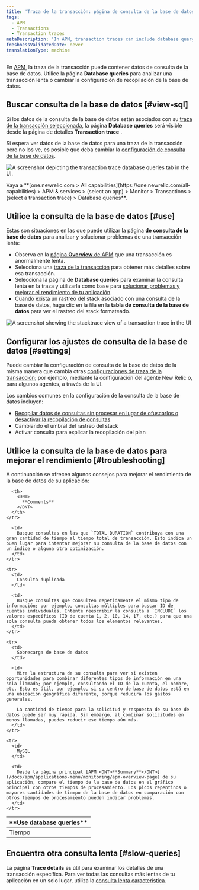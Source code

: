 ```yaml
---
title: 'Traza de la transacción: página de consulta de la base de datos'
tags:
  - APM
  - Transactions
  - Transaction traces
metaDescription: 'In APM, transaction traces can include database query data, which gives you deeper insight into performance issues.'
freshnessValidatedDate: never
translationType: machine
---
```






En [APM](/docs/apm/new-relic-apm/getting-started/welcome-new-relic-apm), la traza de la transacción puede contener datos de consulta de la base de datos. Utilice la página <DNT>**Database queries**</DNT> para analizar una transacción lenta o cambiar la configuración de recopilación de la base de datos.

## Buscar consulta de la base de datos [#view-sql]

Si los datos de la consulta de la base de datos están asociados con su [traza de la transacción seleccionada](/docs/apm/transactions/transaction-traces/transaction-traces#find-view), la página <DNT>**Database queries**</DNT> será visible desde la página de detalles <DNT>**Transaction trace**</DNT> .

Si espera ver datos de la base de datos para una traza de la transacción pero no los ve, es posible que deba cambiar la [configuración de consulta de la base de datos](#settings).

<img
  title="transaction trace database queries tab"
  alt="A screenshot depicting the transaction trace database queries tab in the UI."
  src={apmTransactionTraceDatabaseQueriesTab}
/>

<figcaption>
  Vaya a <DNT>**[one.newrelic.com > All capabilities](https://one.newrelic.com/all-capabilities) > APM & services > (select an app) > Monitor > Transactions > (select a transaction trace) > Database queries**</DNT>.
</figcaption>

## Utilice la consulta de la base de datos [#use]

Estas son situaciones en las que puede utilizar la página **de consulta de la base de datos** para analizar y solucionar problemas de una transacción lenta:

* Observa en la [página **Overview** de APM](/docs/apm/applications-menu/monitoring/apm-overview-page) que una transacción es anormalmente lenta.
* Selecciona una [traza de la transacción](/docs/apm/transactions/transaction-traces/transaction-traces) para obtener más detalles sobre esa transacción.
* Selecciona la página de **Database queries** para examinar la consulta lenta en la traza y utilizarla como base para [solucionar problemas y mejorar el rendimiento de tu aplicación](#troubleshooting).
* Cuando exista un rastreo del stack asociado con una consulta de la base de datos, haga clic en la fila en la **tabla de consulta de la base de datos** para ver el rastreo del stack formateado.

<img
  title="transaction trace stacktrace view"
  alt="A screenshot showing the stacktrace view of a transaction trace in the UI"
  src={apmTransactionTraceStacktraceView}
/>

## Configurar los ajustes de consulta de la base de datos [#settings]

Puede cambiar la configuración de consulta de la base de datos de la misma manera que cambia otras [configuraciones de traza de la transacción](/docs/apm/transactions/transaction-traces/configure-transaction-traces); por ejemplo, mediante la configuración del agente New Relic o, para algunos agentes, a través de la UI.

Los cambios comunes en la configuración de la consulta de la base de datos incluyen:

* [Recopilar datos de consultas sin procesar en lugar de ofuscarlos o desactivar la recopilación de consultas](/docs/apm/transactions/transaction-traces/configure-transaction-traces#record-sql)
* Cambiando el umbral del rastreo del stack
* Activar consulta para explicar la recopilación del plan

## Utilice la consulta de la base de datos para mejorar el rendimiento [#troubleshooting]

A continuación se ofrecen algunos consejos para mejorar el rendimiento de la base de datos de su aplicación:

<table>
  <thead>
    <tr>
      <th style={{ width: "200px" }}>
        <DNT>
          **Use database queries**
        </DNT>
      </th>

      <th>
        <DNT>
          **Comments**
        </DNT>
      </th>
    </tr>
  </thead>

  <tbody>
    <tr>
      <td>
        Tiempo
      </td>

      <td>
        Busque consultas en las que `TOTAL DURATION` contribuya con una gran cantidad de tiempo al tiempo total de transacción. Esto indica un buen lugar para intentar mejorar su consulta de la base de datos con un índice o alguna otra optimización.
      </td>
    </tr>

    <tr>
      <td>
        Consulta duplicada
      </td>

      <td>
        Busque consultas que consulten repetidamente el mismo tipo de información; por ejemplo, consultas múltiples para buscar ID de cuentas individuales. Intente reescribir la consulta a `INCLUDE` los valores específicos (ID de cuenta 1, 2, 10, 14, 17, etc.) para que una sola consulta pueda obtener todos los elementos relevantes.
      </td>
    </tr>

    <tr>
      <td>
        Sobrecarga de base de datos
      </td>

      <td>
        Mire la estructura de su consulta para ver si existen oportunidades para combinar diferentes tipos de información en una sola llamada; por ejemplo, consultando el ID de la cuenta, el nombre, etc. Esto es útil, por ejemplo, si su centro de base de datos está en una ubicación geográfica diferente, porque reducirá los gastos generales.

        La cantidad de tiempo para la solicitud y respuesta de su base de datos puede ser muy rápida. Sin embargo, al combinar solicitudes en menos llamadas, puedes reducir ese tiempo aún más.
      </td>
    </tr>

    <tr>
      <td>
        MySQL
      </td>

      <td>
        Desde la página principal [APM <DNT>**Summary**</DNT>](/docs/apm/applications-menu/monitoring/apm-overview-page) de su aplicación, compare el tiempo de la base de datos en el gráfico principal con otros tiempos de procesamiento. Los picos repentinos o mayores cantidades de tiempo de la base de datos en comparación con otros tiempos de procesamiento pueden indicar problemas.
      </td>
    </tr>
  </tbody>
</table>

## Encuentra otra consulta lenta [#slow-queries]

La página **Trace details** es útil para examinar los detalles de una transacción específica. Para ver todas las consultas más lentas de tu aplicación en un solo lugar, utiliza la [consulta lenta característica](/docs/apm/applications-menu/monitoring/viewing-slow-query-details).